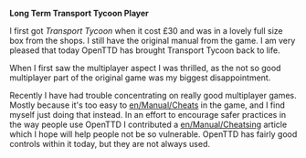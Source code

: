 '''Long Term Transport Tycoon Player'''

I first got ''Transport Tycoon'' when it cost £30 and was in a lovely full size box from the shops. I still have the original manual from the game. I am very pleased that today OpenTTD has brought Transport Tycoon back to life.


When I first saw the multiplayer aspect I was thrilled, as the not so good multiplayer part of the original game was my biggest disappointment. 

Recently I have had trouble concentrating on really good multiplayer games. Mostly because it's too easy to [[en/Manual/Cheats]] in the game, and I find myself just doing that instead. In an effort to encourage safer practices in the way people use OpenTTD I contributed a [[en/Manual/Cheats]]ing article which I hope will help people not be so vulnerable. OpenTTD has fairly good controls within it today, but they are not always used.